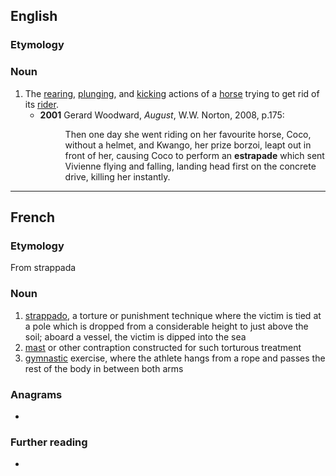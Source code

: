 ==English==

===Etymology===
{{etyl|fr|en}}

===Noun===
{{en-noun}}

# The [[rear]]ing, [[plunge|plunging]], and [[kick]]ing actions of a [[horse]] trying to get rid of its [[rider]].
#* '''2001''' Gerard Woodward, ''August'', W.W. Norton, 2008, p.175:
#*: Then one day she went riding on her favourite horse, Coco, without a helmet, and Kwango, her prize borzoi, leapt out in front of her, causing Coco to perform an '''estrapade''' which sent Vivienne flying and falling, landing head first on the concrete drive, killing her instantly.
{{Webster 1913}}

----

==French==

===Etymology===
From {{etyl|it|fr}} strappada

===Noun===
{{fr-noun|f}}

# [[strappado]], a torture or punishment technique where the victim is tied at a pole which is dropped from a considerable height to just above the soil; aboard a vessel, the victim is dipped into the sea
# [[mast]] or other contraption constructed for such torturous treatment
# [[gymnastic]] exercise, where the athlete hangs from a rope and passes the rest of the body in between both arms

===Anagrams===
* {{l|fr|dérapâtes}}

===Further reading===
* {{R:TLFi}}